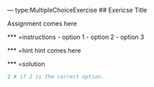 --- type:MultipleChoiceExercise
## Exericse Title

Assignment comes here

*** =instructions
- option 1
- option 2
- option 3

*** =hint
hint comes here

*** =solution
```r
2 # if 2 is the correct option.
```

